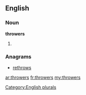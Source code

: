 ==English==

===Noun===
'''throwers'''

# {{plural of|[[thrower]]}}

===Anagrams===
* [[rethrows#English|rethrows]]

[[Category:English plurals]]

[[ar:throwers]]
[[fr:throwers]]
[[my:throwers]]